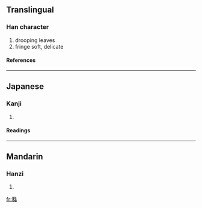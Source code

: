 ==Translingual==
===Han character===
{{Han char|rn=100|rad=生|as=07|sn=12|four=|canj=一人竹手一 (MOHQM)}}
# drooping leaves
# fringe soft, delicate
====References====
{{Han ref|kx=0755.120|dkj=21687|dj=1165.090|hdz=42578.040|uh=7524|ud=29988}}

----
==Japanese==
===Kanji===
{{ja-kanji|grade=|rs=生07}}
# {{defn|Japanese}} 
====Readings====
{{ja-readings|on=[[ずい]] (zui), [[に]] (ni)|kun=|nanori=}}

----
==Mandarin==
===Hanzi===
{{cmn-hanzi|pin=[[ruí]] (rui2)|wg=jui<sup>2</sup>}}
# {{defn|Mandarin}}

[[fr:甤]]